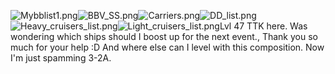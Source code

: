 
[[File:Mybblist1.png|thumb]][[File:BBV_SS.png|thumb]][[File:Carriers.png|thumb]][[File:DD_list.png|thumb]][[File:Heavy_cruisers_list.png|thumb]][[File:Light_cruisers_list.png|thumb]]Lvl 47 TTK here. Was wondering which ships should I boost up for the next event., Thank you so much for your help :D And where else can I level with this composition. Now I'm just spamming 3-2A.<ac_metadata title="Which one should I level for the winter event?"> </ac_metadata>